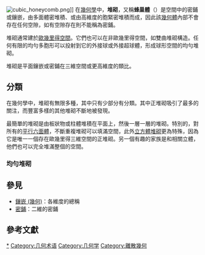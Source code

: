 [[Image:cubic_honeycomb.png|thumb]]]]
在[[幾何學|幾何學]]中，'''堆砌'''，又稱'''蜂巢體'''（{{lang-en|Honeycomb}}）是空間中的密鋪或鑲嵌，由多面體密堆積、或由高維度的胞緊密堆積而成，因此該[[幾何體|幾何體]]內部不會存在任何空隙，如有空隙存在則不能稱為密鋪。

堆砌通常建於[[歐幾里得空間|歐幾里得空間]]。它們也可以在非歐幾里得空間，如雙曲堆砌構造。任何有限的均勻多胞形可以投射到它的外接球或外接超球體，形成球形空間的均勻堆砌。

堆砌是平面鑲嵌或密鋪在三維空間或更高維度的類比。

== 分類 ==
在幾何學中，堆砌有無限多種，其中只有少部分有分類。其中正堆砌吸引了最多的關注，而豐富多樣的其他堆砌不斷地被發現。

最簡單的堆砌是由板狀物或柱體堆積在平面上，然後一層一層的堆砌。特別的，對所有的[[平行六面體|平行六面體]]，不斷重複堆砌可以填滿空間，此外[[立方體堆砌|立方體堆砌]]更為特殊，因為它是唯一一個存在歐幾里得三維空間的正堆砌。另一個有趣的家族是{{en-link|希爾四面體|Hill tetrahedra}}和相關立體，他們也可以完全堆滿整個的空間。

=== 均勻堆砌 ===
{{Empty section|time=2019-07-01T10:39:15+00:00|section=2}}

== 參見 ==
* [[鑲嵌_(幾何)|鑲嵌 (幾何)]]：各維度的總稱
* [[密鋪|密鋪]]：二維的密鋪

== 參考文獻 ==
{{Commons category|Tilings_of_3-space}}
{{Reflist|list=
* [[Harold_Scott_MacDonald_Coxeter|Coxeter, H. S. M.]]: ''[[Regular_Polytopes_(book)|Regular Polytopes]]''.
* {{The Geometrical Foundation of Natural Structure (book)|pages=164-199}} Chapter 5: Polyhedra packing and space filling
* Critchlow, K.: ''Order in space''.
* Pearce, P.: ''Structure in nature is a strategy for design''.
}}

[[Category:堆砌_(幾何)|*]]
[[Category:几何术语|Category:几何术语]]
[[Category:几何学|Category:几何学]]
[[Category:離散幾何|Category:離散幾何]]